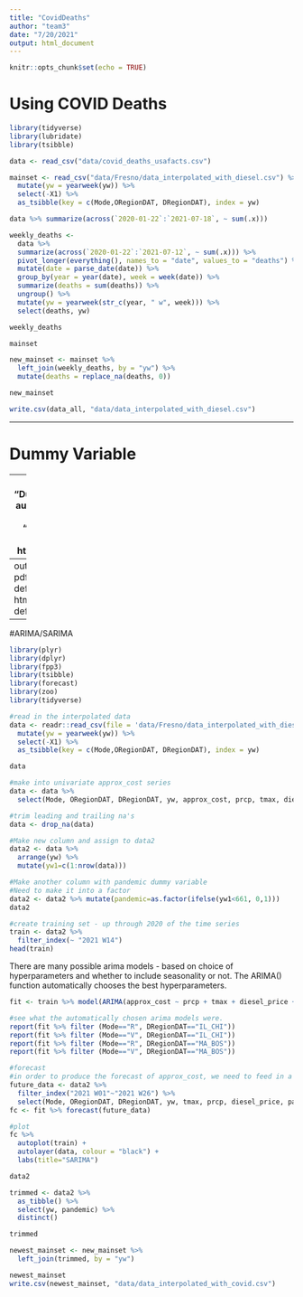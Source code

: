 ```yaml
---
title: "CovidDeaths"
author: "team3"
date: "7/20/2021"
output: html_document
---
```

```r
knitr::opts_chunk$set(echo = TRUE)
```


# Using COVID Deaths

```r
library(tidyverse)
library(lubridate)
library(tsibble)
```
```r
data <- read_csv("data/covid_deaths_usafacts.csv")

```
```r
mainset <- read_csv("data/Fresno/data_interpolated_with_diesel.csv") %>%
  mutate(yw = yearweek(yw)) %>%
  select(-X1) %>%
  as_tsibble(key = c(Mode,ORegionDAT, DRegionDAT), index = yw)
```
```r
data %>% summarize(across(`2020-01-22`:`2021-07-18`, ~ sum(.x)))
```
```r
weekly_deaths <-
  data %>%
  summarize(across(`2020-01-22`:`2021-07-12`, ~ sum(.x))) %>%
  pivot_longer(everything(), names_to = "date", values_to = "deaths") %>%
  mutate(date = parse_date(date)) %>%
  group_by(year = year(date), week = week(date)) %>%
  summarize(deaths = sum(deaths)) %>%
  ungroup() %>%
  mutate(yw = yearweek(str_c(year, " w", week))) %>%
  select(deaths, yw)

weekly_deaths

mainset

new_mainset <- mainset %>%
  left_join(weekly_deaths, by = "yw") %>%
  mutate(deaths = replace_na(deaths, 0))

new_mainset
```

```r
write.csv(data_all, "data/data_interpolated_with_diesel.csv")

```

------------------------------------------------------------------------


# Dummy Variable




---
title: "DummyCovid2"
author: "team3"
date: "7/20/2021"
output: html_document
---
output:
  pdf_document: default
  html_document: default
---
#ARIMA/SARIMA
```r
library(plyr)
library(dplyr)
library(fpp3)
library(tsibble)
library(forecast)
library(zoo)
library(tidyverse)
```
```r
#read in the interpolated data
data <- readr::read_csv(file = 'data/Fresno/data_interpolated_with_diesel.csv') %>%
  mutate(yw = yearweek(yw)) %>%
  select(-X1) %>%
  as_tsibble(key = c(Mode,ORegionDAT, DRegionDAT), index = yw) 
```
```r
data
```
```r
#make into univariate approx_cost series
data <- data %>%
  select(Mode, ORegionDAT, DRegionDAT, yw, approx_cost, prcp, tmax, diesel_price)
```
```r
#trim leading and trailing na's
data <- drop_na(data)
```
```r
#Make new column and assign to data2
data2 <- data %>% 
  arrange(yw) %>%
  mutate(yw1=c(1:nrow(data)))
```
```r
#Make another column with pandemic dummy variable
#Need to make it into a factor
data2 <- data2 %>% mutate(pandemic=as.factor(ifelse(yw1<661, 0,1)))
data2
```
```r
#create training set - up through 2020 of the time series
train <- data2 %>% 
  filter_index(~ "2021 W14")
head(train)
```
There are many possible arima models - based on choice of hyperparameters and whether to include seasonality or not. The ARIMA() function automatically chooses the best hyperparameters.
```r
fit <- train %>% model(ARIMA(approx_cost ~ prcp + tmax + diesel_price + pandemic))
```
```r
#see what the automatically chosen arima models were.
report(fit %>% filter (Mode=="R", DRegionDAT=="IL_CHI"))
report(fit %>% filter (Mode=="V", DRegionDAT=="IL_CHI"))
report(fit %>% filter (Mode=="R", DRegionDAT=="MA_BOS"))
report(fit %>% filter (Mode=="V", DRegionDAT=="MA_BOS"))
```
```r
#forecast
#in order to produce the forecast of approx_cost, we need to feed in a forecast of tmax, prcp, and diesel_price. Instead of producing a forecast, I will just use the actual data here. 
future_data <- data2 %>% 
  filter_index("2021 W01"~"2021 W26") %>%
  select(Mode, ORegionDAT, DRegionDAT, yw, tmax, prcp, diesel_price, pandemic)
fc <- fit %>% forecast(future_data)
```
```r
#plot
fc %>%
  autoplot(train) +
  autolayer(data, colour = "black") +
  labs(title="SARIMA")
```

```r
data2

trimmed <- data2 %>% 
  as_tibble() %>%
  select(yw, pandemic) %>%
  distinct()

trimmed

newest_mainset <- new_mainset %>%
  left_join(trimmed, by = "yw")

newest_mainset
write.csv(newest_mainset, "data/data_interpolated_with_covid.csv")
```










